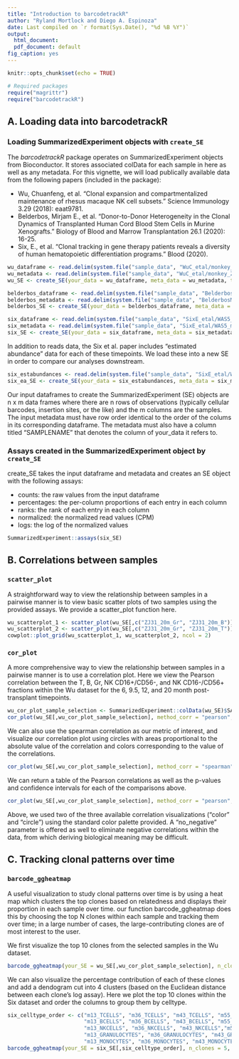 ```yaml
---
title: "Introduction to barcodetrackR"
author: "Ryland Mortlock and Diego A. Espinoza"
date: Last compiled on `r format(Sys.Date(), "%d %B %Y")`
output:
  html_document:
  pdf_document: default
fig_caption: yes
---
```


```r
knitr::opts_chunk$set(echo = TRUE)

# Required packages
require("magrittr")
require("barcodetrackR")

```

## A. Loading data into barcodetrackR

### Loading SummarizedExperiment objects with `create_SE`

The _barcodetrackR_ package operates on SummarizedExperiment objects from Bioconductor. It stores associated colData for each sample in here as well as any metadata. For this vignette, we will load publically available data from the following papers (included in the package):

* Wu, Chuanfeng, et al. "Clonal expansion and compartmentalized maintenance of rhesus macaque NK cell subsets." Science Immunology 3.29 (2018): eaat9781.
* Belderbos, Mirjam E., et al. "Donor-to-Donor Heterogeneity in the Clonal Dynamics of Transplanted Human Cord Blood Stem Cells in Murine Xenografts." Biology of Blood and Marrow Transplantation 26.1 (2020): 16-25.
* Six, E., et al. "Clonal tracking in gene therapy patients reveals a diversity of human hematopoietic differentiation programs." Blood (2020).

```r
wu_dataframe <- read.delim(system.file("sample_data", "WuC_etal/monkey_ZJ31.txt", package = "barcodetrackR"), row.names = 1)
wu_metadata <- read.delim(system.file("sample_data", "WuC_etal/monkey_ZJ31_metadata.txt", package = "barcodetrackR"))
wu_SE <- create_SE(your_data = wu_dataframe, meta_data = wu_metadata, threshold = 0)

belderbos_dataframe <- read.delim(system.file("sample_data", "BelderbosME_etal/mouse_UBC_C22.txt", package = "barcodetrackR"), row.names = 1)
belderbos_metadata <- read.delim(system.file("sample_data", "BelderbosME_etal/mouse_UBC_C22_metadata.txt", package = "barcodetrackR"))
belderbos_SE <- create_SE(your_data = belderbos_dataframe, meta_data = belderbos_metadata, threshold = 0)

six_dataframe <- read.delim(system.file("sample_data", "SixE_etal/WAS5_reads.txt", package = "barcodetrackR"), row.names = 1)
six_metadata <- read.delim(system.file("sample_data", "SixE_etal/WAS5_metadata.txt", package = "barcodetrackR"))
six_SE <- create_SE(your_data = six_dataframe, meta_data = six_metadata, threshold = 0)

```

In addition to reads data, the Six et al. paper includes "estimated abundance" data for each of these timepoints. We load these into a new SE in order to compare our analyses downstream.

```r
six_estabundances <- read.delim(system.file("sample_data", "SixE_etal/WAS5_estabundance.txt", package = "barcodetrackR"), row.names = 1)
six_ea_SE <- create_SE(your_data = six_estabundances, meta_data = six_metadata, threshold = 0)
```

Our input dataframes to create the SummarizedExperiment (SE) objects are n x m data frames where there are n rows of observations (typically cellular barcodes, insertion sites, or the like) and the m columns are the samples. The input metadata must have row order identical to the order of the colums in its corresponding dataframe. The metadata must also have a column titled "SAMPLENAME" that denotes the column of your_data it refers to.

### Assays created in the SummarizedExperiment object by `create_SE`

create_SE takes the input dataframe and metadata and creates an SE object with the following assays:

* counts: the raw values from the input dataframe
* percentages: the per-column proportions of each entry in each column
* ranks: the rank of each entry in each column
* normalized: the normalized read values (CPM)
* logs: the log of the normalized values

```r
SummarizedExperiment::assays(six_SE)
```

## B. Correlations between samples

### `scatter_plot`
A straightforward way to view the relationship between samples in a pairwise manner is to view basic scatter plots of two samples using the provided assays. We provide a scatter_plot function here.

```r
wu_scatterplot_1 <- scatter_plot(wu_SE[,c("ZJ31_20m_Gr", "ZJ31_20m_B")], method_corr = "pearson", display_corr = TRUE, your_title = "Gr vs B scatter plot")
wu_scatterplot_2 <- scatter_plot(wu_SE[,c("ZJ31_20m_Gr", "ZJ31_20m_T")], method_corr = "pearson", display_corr = TRUE, your_title = "Gr vs T scatter plot")
cowplot::plot_grid(wu_scatterplot_1, wu_scatterplot_2, ncol = 2)
```

### `cor_plot`
A more comprehensive way to view the relationship between samples in a pairwise manner is to use a correlation plot. Here we view the Pearson correlation between the T, B, Gr, NK CD16+/CD56-, and NK CD16-/CD56+ fractions within the Wu dataset for the 6, 9.5, 12, and 20 month post-transplant timepoints.
```r
wu_cor_plot_sample_selection <- SummarizedExperiment::colData(wu_SE)$SAMPLENAME[1:20]
cor_plot(wu_SE[,wu_cor_plot_sample_selection], method_corr = "pearson", plot_type = "color")
```

We can also use the spearman correlation as our metric of interest, and visualize our correlation plot using circles with areas proportional to the absolute value of the correlation and colors corresponding to the value of the correlations. 
```r
cor_plot(wu_SE[,wu_cor_plot_sample_selection], method_corr = "spearman", plot_type = "circle")
```

We can return a table of the Pearson correlations as well as the p-values and confidence intervals for each of the comparisons above.
```r
cor_plot(wu_SE[,wu_cor_plot_sample_selection], method_corr = "pearson", return_table = TRUE) %>% head
```

Above, we used two of the three available correlation visualizations ("color" and "circle") using the standard color palette provided. A "no_negative" parameter is offered as well to eliminate negative correlations within the data, from which deriving biological meaning may be difficult.

## C. Tracking clonal patterns over time

### `barcode_ggheatmap`

A useful visualization to study clonal patterns over time is by using a heat map which clusters the top clones based on relatedness and displays their proportion in each sample over time. our function barcode_ggheatmap does this by choosing the top N clones within each sample and tracking them over time; in a large number of cases, the large-contributing clones are of most interest to the user.

We first visualize the top 10 clones from the selected samples in the Wu dataset.

```r
barcode_ggheatmap(your_SE = wu_SE[,wu_cor_plot_sample_selection], n_clones = 10, label_size = 10)
```

We can also visualize the percentage contribution of each of these clones and add a dendogram cut into 4 clusters (based on the Euclidean distance between each clone's log assay). Here we plot the top 10 clones within the Six dataset and order the columns to group them by celltype.

```r
six_celltype_order <- c("m13_TCELLS", "m36_TCELLS", "m43_TCELLS", "m55_TCELLS",
                        "m13_BCELLS", "m36_BCELLS", "m43_BCELLS", "m55_BCELLS", 
                        "m13_NKCELLS", "m36_NKCELLS", "m43_NKCELLS","m55_NKCELLS",
                        "m13_GRANULOCYTES", "m36_GRANULOCYTES", "m43_GRANULOCYTES", "m55_GRANULOCYTES", 
                        "m13_MONOCYTES", "m36_MONOCYTES", "m43_MONOCYTES","m55_MONOCYTES")
barcode_ggheatmap(your_SE = six_SE[,six_celltype_order], n_clones = 5, cellnote_size = 3, label_size = 1, dendro = TRUE, clusters = 4, cellnote_assay = "percentages", distance_method = "euclidean")
```


<!-- The mouse dataset generally contains less clones than the monkey. Let's make a heat map showing some detailed information about the top clones from the peripheral blood samples across time. -->

<!-- ```{r heat_map_mouse, echo=TRUE, warning = FALSE} -->
<!-- # Subset to only include peripheral blood samples -->
<!-- se.mouse.sub <- subset_SE(se.mouse, Source = "PB") -->

<!-- # Order by timepoint -->
<!-- se.mouse.byTime <- se.mouse.sub[, with(se.mouse.sub@colData, order(se.mouse.sub@colData$Weeks))] -->

<!-- # Make a detailed heat map -->
<!-- barcode_ggheatmap_2(your_SE = se.mouse.byTime, -->
<!--                     n_clones = 10, -->
<!--                     your_title = "Mouse C22 Heatmap", -->
<!--                     label_size = 12, -->
<!--                     dendro = TRUE, -->
<!--                     cellnote_size = 3, -->
<!--                     cellnote_assay = "percentages", -->
<!--                     clusters = 4) -->
<!-- ``` -->

<!-- Compared to the monkey, the mouse data generally shows a smaller number of clones making up a large proportion of the hematopoiesis. -->

<!-- ## Binary heat map -->

<!-- In some cases, we may be interested in simply which barcodes are present in which samples. In that case, a binary heat map can give the simplest visual representation. -->

<!-- ```{r binary_heat_map, echo=TRUE, warning = FALSE} -->
<!-- barcode_binary_heatmap(your_SE = se.mouse.byTime, -->
<!--                        threshold = 0.01, -->
<!--                        your_title = "Mouse C22 Binary Heatmap", -->
<!--                        label_size = 12) -->
<!-- ``` -->

<!-- The above binary heat map only shows clones present at a proportion of 1% or greater in at least one sample. Just like the previous heat map, one can see short-term clones at wk10 with a few sticking around through wk20, and a group of long-term clones that appear at wk14 and are present until sacrifice. -->

<!-- ## Clonal Contribution (bar or line plots) -->

<!-- A simpler way to view clonal patterns over time is by a line or bar chart showing the proportion of top clones. In the above heat maps for the monkey ZJ31, we could see that there are some large uni-lineage CD16+ NK cell clones. We can view the expansion of the top clones from the final timepoint through a stacked area line chart showing the proportion of each clone in CD16+ NK cell samples across time. -->

<!-- ```{r clonal_contribution_line, echo=TRUE, warning = FALSE} -->
<!-- clonal_contribution(your_SE = se.monkey.sub, -->
<!--                     SAMPLENAME_choice = "ZJ31_20m_NK_CD56n_CD16p", -->
<!--                     n_clones = 20, -->
<!--                     graph_type = "line", -->
<!--                     filter_by = "Cell_type", -->
<!--                     filter_selection = "NK_CD56n_CD16p", -->
<!--                     plot_over = "Months", -->
<!--                     linesize = 0.2) -->
<!-- ``` -->

<!-- The colored clones represent the top 20 clones in the 20 month CD16+ NK sample. The gray clones are other smaller clones which are found in the CD16+ samples at any of the four timepoints. -->

<!-- For data with fewer clones, a bar chart might be appropriate. We can view the data from mouse C22, previously shown as a heat map. One can hide the smaller clones through the plot_non_selected argument. We can also use categorical spacing on the x-axis rather than numeric. -->

<!-- ```{r clonal_contribution_bar, echo=TRUE, warning = FALSE} -->
<!-- clonal_contribution(your_SE = se.mouse, -->
<!--                     SAMPLENAME_choice = "sac", -->
<!--                     n_clones = 20, -->
<!--                     graph_type = "bar", -->
<!--                     filter_by = "Source", -->
<!--                     filter_selection = "PB", -->
<!--                     plot_over = "Weeks", -->
<!--                     keep_numeric = FALSE, -->
<!--                     plot_non_selected = FALSE, -->
<!--                     linesize = 0.2) -->
<!-- ``` -->

<!-- The bar chart makes the following conclusion very evident: by the final timepoint, the large fraction of hematopoiesis was coming from a small number of clones, most of which appeared at 14 weeks. -->

